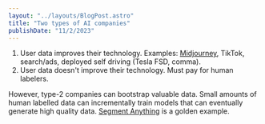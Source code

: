 ```yaml
---
layout: "../layouts/BlogPost.astro"
title: "Two types of AI companies"
publishDate: "11/2/2023"
---
```


1. User data improves their technology. Examples: [Midjourney](https://twitter.com/DrJimFan/status/1643279641065713665), TikTok, search/ads, deployed self driving (Tesla FSD, comma).
2. User data doesn't improve their technology. Must pay for human labelers.

However, type-2 companies can bootstrap valuable data. Small amounts of human labelled data can incrementally train models that can eventually generate high quality data. [Segment Anything](https://arxiv.org/abs/2304.02643) is a golden example.